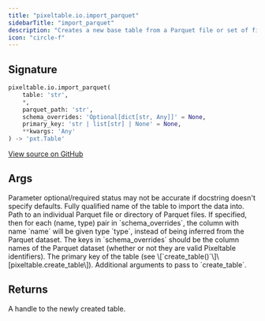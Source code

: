 ```yaml
---
title: "pixeltable.io.import_parquet"
sidebarTitle: "import_parquet"
description: "Creates a new base table from a Parquet file or set of files. Requires pyarrow to be installed."
icon: "circle-f"
---
```

## Signature

```python
pixeltable.io.import_parquet(
    table: 'str',
    *,
    parquet_path: 'str',
    schema_overrides: 'Optional[dict[str, Any]]' = None,
    primary_key: 'str | list[str] | None' = None,
    **kwargs: 'Any'
) -> 'pxt.Table'
```

<a href="https://github.com/pixeltable/pixeltable/blob/main/pixeltable/io/parquet.py#L150" target="_self">View source on GitHub</a>

## Args

<Note>
Parameter optional/required status may not be accurate if docstring doesn't specify defaults.
</Note>

<ParamField path="table" type="str" required>
  Fully qualified name of the table to import the data into.


</ParamField>

<ParamField path="parquet_path" type="str" required>
  Path to an individual Parquet file or directory of Parquet files.


</ParamField>

<ParamField path="schema_overrides" type="Optional[dict[str, Any]]" >
  If specified, then for each (name, type) pair in `schema_overrides`, the column with name `name` will be given type `type`, instead of being inferred from the Parquet dataset. The keys in `schema_overrides` should be the column names of the Parquet dataset (whether or not they are valid Pixeltable identifiers).


</ParamField>

<ParamField path="primary_key" type="str | list[str] | None" >
  The primary key of the table (see \[`create_table()`\]\[pixeltable.create_table\]).


</ParamField>

<ParamField path="kwargs" type="Any" required>
  Additional arguments to pass to `create_table`.


</ParamField>

## Returns

<ResponseField name="return" type="any" required>
  A handle to the newly created table.


</ResponseField>


